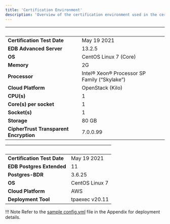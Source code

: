 ```yaml
---
title: 'Certification Environment'
description: 'Overview of the certification environment used in the certification of the integration'
---
```


|  &nbsp;    | &nbsp; |
| ----------- | ----------- |
| **Certification Test Date**      | May 19 2021       |
| **EDB Advanced Server**  |  13.2.5     |
| **OS**      |  CentOS Linux 7 (Core)      |
| **Memory**      |  2G      |
| **Processor**   |  Intel® Xeon® Processor SP Family (“Skylake”)       |
| **Cloud Platform**      | OpenStack (Kilo)      |
| **CPU(s)**   |  1     |
| **Core(s) per socket**  |  1     |
| **Socket(s)**  |  1     |
| **Storage**  |  80 GB     |
| **CipherTrust Transparent Encryption**  |  7.0.0.99     |

|  &nbsp;    | &nbsp; |
| ----------- | ----------- |
| **Certification Test Date**| May 19 2021       |
| **EDB Postgres Extended**  |  11     |
| **Postgres-BDR**  |  3.6.25     |
| **OS**|  CentOS Linux 7       |
| **Cloud Platform**|  AWS      |
| **Deployment Tool**|  tpaexec v20.11       |

!!! Note
    Refer to the [sample config.yml](07-Appendix.mdx) file in the Appendix for deployment details.
